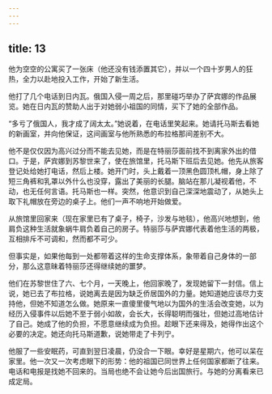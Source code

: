 ```yaml
---
---
---
```

title: 13
---



他为空空的公寓买了一张床（他还没有钱添置其它），并以一个四十岁男人的狂热，全力以赴地投入工作，开始了新生活。

他打了几个电话到日内瓦。俄国入侵一周之后，那里碰巧举办了萨宾娜的作品展览。她在日内瓦的赞助人出于对她弱小祖国的同情，买下了她的全部作品。

“多亏了俄国人，我才成了阔太太。”她说着，在电话里笑起来。她请托马斯去看她的新画室，并向他保证，这间画室与他所熟悉的布拉格那间差别不大。

他不是仅仅因为高兴过分而不能去见她，而是在特丽莎面前找不到离家外出的借口。于是，萨宾娜到苏黎世来了，使在旅馆里，托马斯下班后去见她。他先从旅客登记处给她打电话，然后上楼。她开门时，头上戴着一顶黑色圆顶札帽，身上除了短三角裤和乳罩以外什么也没穿，露出了美丽的长腿。脑站在那儿凝视着他，不动，也无任何言语。托马斯也一样。突然，他意识到自己深深地震动了，从她头上取下礼帽放在旁边的桌子上。他们一声不响地开始做爱。

从旅馆里回家来（现在家里已有了桌子，椅子，沙发与地毯），他高兴地想到，他肩负这种生活就象蜗牛肩负着自己的房子。特丽莎与萨宾娜代表着他生活的两极，互相排斥不可调和，然而都不可少。

但事实是，如果他每到一处都带着这样的生命支撑体系，象带着自己身体的一部分，那么这意昧着特丽莎还得继续她的噩梦。

他们在苏黎世住了六、七个月，一天晚上，他回家晚了，发现她留下一封信。信上说，她已去了布拉格，说她离去是因为缺乏侨居国外的力量。她知道她应该尽力支持他，但她不知道怎么做。她原来一直傻里傻气地以为国外的生活会改变她，以为经历入侵事件以后她不至于弱小如故，会长大，长得聪明而强壮，但她过高地估计了自己。她成了他的负担，不愿意继续成为负担。趁眼下还来得及，她得作出这个必要的决定。她还向托马斯道歉，说她带走了卡列宁。

他服了一些安眠药，可直到翌日凌晨，仍没合一下眼。幸好是星期六，他可以呆在家里。他一次又一次考虑眼下的形势：他的祖国已同世界上任何国家都断了往来。电话和电报是找她不回来的。当局也绝不会让她今后出国旅行。与她的分离看来已成定局。